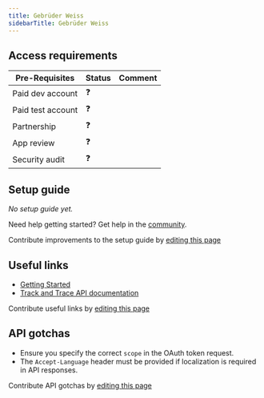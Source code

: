 ```yaml
---
title: Gebrüder Weiss
sidebarTitle: Gebrüder Weiss
---
```



<Overview />
<PreBuiltTooling />
<PreBuiltUseCases />

## Access requirements
| Pre-Requisites | Status | Comment|
| - | - | - |
| Paid dev account | ❓ |  |
| Paid test account | ❓ |  |
| Partnership | ❓ | |
| App review | ❓ |  |
| Security audit | ❓ | |


## Setup guide

_No setup guide yet._

<Tip>Need help getting started? Get help in the [community](https://nango.dev/slack).</Tip>

<Note>Contribute improvements to the setup guide by [editing this page](https://github.com/nangohq/nango/tree/master/docs-v2/integrations/all/gebruder-weiss.mdx)</Note>

## Useful links

-   [Getting Started](https://developer.my.gw-world.com/apis/getting-started)
-   [Track and Trace API documentation](https://developer.my.gw-world.com/apis/detail/track-and-trace&1.1.0/overview)

<Note>Contribute useful links by [editing this page](https://github.com/nangohq/nango/tree/master/docs-v2/integrations/all/gebruder-weiss.mdx)</Note>

## API gotchas

- Ensure you specify the correct `scope` in the OAuth token request.
- The `Accept-Language` header must be provided if localization is required in API responses.

<Note>Contribute API gotchas by [editing this page](https://github.com/nangohq/nango/tree/master/docs-v2/integrations/all/gebruder-weiss.mdx)</Note>
